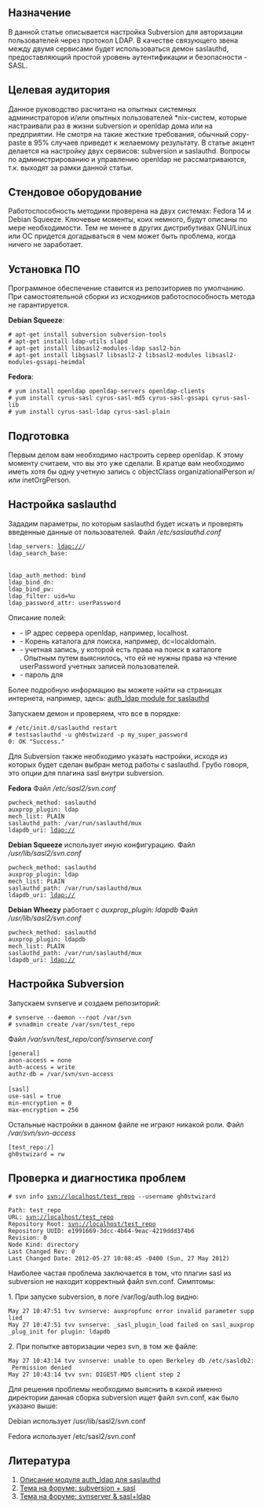 == Назначение ==

В данной статье описывается настройка Subversion для авторизации пользователей через протокол LDAP. В качестве связующего звена между двумя сервисами будет использоваться демон saslauthd, предоставляющий простой уровень аутентификации и безопасности - SASL.

== Целевая аудитория ==

Данное руководство расчитано на опытных системных администраторов и/или опытных пользователей *nix-систем, которые настраивали раз в жизни subversion и openldap дома или на предприятии. Не смотря на такие жесткие требования, обычный copy-paste в 95% случаев приведет к желаемому результату. В статье акцент делается на настройку двух сервисов: subversion и saslauthd. Вопросы по администрированию и управлению openldap не рассматриваются, т.к. выходят за рамки данной статьи.

== Стендовое оборудование ==

Работоспособность методики проверена на двух системах: Fedora 14 и Debian Squeeze. Ключевые моменты, коих немного, будут описаны по мере необходимости. Тем не менее в других дистрибутивах GNU/Linux или ОС придется догадываться в чем может быть проблема, когда ничего не заработает.

== Установка ПО ==

Программное обеспечение ставится из репозиториев по умолчанию. При самостоятельной сборки из исходников работоспособность метода не гарантируется.

'''Debian Squeeze''':

 # apt-get install subversion subversion-tools
 # apt-get install ldap-utils slapd
 # apt-get install libsasl2-modules-ldap sasl2-bin
 # apt-get install libgsasl7 libsasl2-2 libsasl2-modules libsasl2-modules-gssapi-heimdal

'''Fedora''':

 # yum install openldap openldap-servers openldap-clients
 # yum install cyrus-sasl cyrus-sasl-md5 cyrus-sasl-gssapi cyrus-sasl-lib
 # yum install cyrus-sasl-ldap cyrus-sasl-plain

== Подготовка ==

Первым делом вам необходимо настроить сервер openldap. К этому моменту считаем, что вы это уже сделали. В кратце вам необходимо иметь хотя бы одну учетную запись с objectClass organizationalPerson и/или inetOrgPerson.

== Настройка saslauthd ==

Зададим параметры, по которым saslauthd будет искать и проверять введенные данные от пользователей. Файл ''/etc/saslauthd.conf''

 ldap_servers: ldap://'''<SERVER IP ADDRESS>'''/
 ldap_search_base: '''<search DN>'''
 ldap_auth_method: bind
 ldap_bind_dn: '''<bind DN>'''
 ldap_bind_pw: '''<bind DN password>'''
 ldap_filter: uid=%u
 ldap_password_attr: userPassword

Описание полей:

* '''<SERVER IP ADDRESS>''' - IP адрес сервера openldap, например, localhost.
* '''<search DN>''' - Корень каталога для поиска, например, dc=localdomain.
* '''<bind DN>''' - учетная запись, у которой есть права на поиск в каталоге '''<search DN>'''. Опытным путем выяснилось, что ей не нужны права на чтение userPassword учетных записей пользователей.
* '''<bind DN password>''' - пароль для '''<bind DN>'''

Более подробную информацию вы можете найти на страницах интернета, например, здесь: [http://www.opensource.apple.com/source/passwordserver_sasl/passwordserver_sasl-159/cyrus_sasl/saslauthd/LDAP_SASLAUTHD?txt auth_ldap module for saslauthd]

Запускаем демон и проверяем, что все в порядке:

 # /etc/init.d/saslauthd restart
 # testsaslauthd -u gh0stwizard -p my_super_password
 0: OK "Success."

Для Subversion также необходимо указать настройки, исходя из которых будет сделан выбран метод работы с saslauthd. Грубо говоря, это опции для плагина sasl внутри subversion.

'''Fedora'''
Файл ''/etc/sasl2/svn.conf''

 pwcheck_method: saslauthd
 auxprop_plugin: ldap
 mech_list: PLAIN
 saslauthd_path: /var/run/saslauthd/mux
 ldapdb_uri: ldap://

'''Debian Squeeze''' использует иную конфигурацию.
Файл ''/usr/lib/sasl2/svn.conf''

 pwcheck_method: saslauthd
 auxprop_plugin: ldap
 mech_list: PLAIN
 saslauthd_path: /var/run/saslauthd/mux
 ldapdb_uri: ldap://

'''Debian Wheezy''' работает с ''auxprop_plugin: ldapdb''
Файл ''/usr/lib/sasl2/svn.conf''

 pwcheck_method: saslauthd
 auxprop_plugin: ldapdb
 mech_list: PLAIN
 saslauthd_path: /var/run/saslauthd/mux
 ldapdb_uri: ldap://
== Настройка Subversion ==

Запускаем svnserve и создаем репозиторий:

 # svnserve --daemon --root /var/svn
 # svnadmin create /var/svn/test_repo

Файл ''/var/svn/test_repo/conf/svnserve.conf''

 [general]
 anon-access = none
 auth-access = write
 authz-db = /var/svn/svn-access
 
 [sasl]
 use-sasl = true
 min-encryption = 0
 max-encryption = 256

Остальные настройки в данном файле не играют никакой роли.
Файл ''/var/svn/svn-access''

 [test_repo:/]
 gh0stwizard = rw

== Проверка и диагностика проблем ==

 # svn info svn://localhost/test_repo --username gh0stwizard

 Path: test_repo
 URL: svn://localhost/test_repo
 Repository Root: svn://localhost/test_repo
 Repository UUID: e1991669-3dcc-4b64-9eac-4219ddd374b6
 Revision: 0
 Node Kind: directory
 Last Changed Rev: 0
 Last Changed Date: 2012-05-27 10:08:45 -0400 (Sun, 27 May 2012)

Наиболее частая проблема заключается в том, что плагин sasl из subversion не находит корректный файл svn.conf. Симптомы:

1. При запуске subversion, в логе /var/log/auth.log видно:

 May 27 10:47:51 tvv svnserve: auxpropfunc error invalid parameter supplied
 May 27 10:47:51 tvv svnserve: _sasl_plugin_load failed on sasl_auxprop_plug_init for plugin: ldapdb

2. При попытке авторизации через svn, в том же файле:

 May 27 10:43:14 tvv svnserve: unable to open Berkeley db /etc/sasldb2: Permission denied
 May 27 10:43:14 tvv svn: DIGEST-MD5 client step 2

Для решения проблемы необходимо выяснить в какой именно директории данная сборка subversion ищет файл svn.conf, как было указано выше:

Debian использует /usr/lib/sasl2/svn.conf

Fedora использует /etc/sasl2/svn.conf

== Литература ==

# [http://www.opensource.apple.com/source/passwordserver_sasl/passwordserver_sasl-159/cyrus_sasl/saslauthd/LDAP_SASLAUTHD?txt Описание модуля auth_ldap для saslauthd]
# [http://www.linux.org.ru/forum/development/7622495 Тема на форуме: subversion + sasl]
# [http://www.linux.org.ru/forum/admin/7689522 Тема на форуме: svnserver & sasl+ldap]